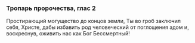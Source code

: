 ### Тропарь пророчества, глас 2

Простирающий могущество до концов земли, Ты во гроб заключил себя, Христе, дабы избавить род человеческий от поглощения адом и, воскреснув, оживить нас как Бог Бессмертный!
